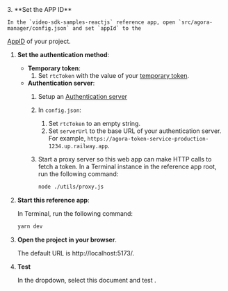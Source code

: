 <PlatformWrapper platform="react-js">

<ProductWrapper notAllowed="signaling" >
3. **Set the APP ID**

    In the `video-sdk-samples-reactjs` reference app, open `src/agora-manager/config.json` and set `appId` to the
   [AppID](../reference/manage-agora-account?platform=android#get-the-app-id) of your project.

1. **Set the authentication method**:

    - **Temporary token**:
        1. Set `rtcToken`  with the value of your [temporary token](../reference/manage-agora-account#generate-a-temporary-token).
    - **Authentication server**:
        1. Setup an [Authentication server](../get-started/authentication-workflow?platform#create-and-run-a-token-server)
        1. In `config.json`:

           1. Set  `rtcToken` to an empty string.
           1. Set `serverUrl` to the base URL of your authentication server. For example, `https://agora-token-service-production-1234.up.railway.app`.
        1. Start a proxy server so this web app can make HTTP calls to fetch a token. In a Terminal instance in the reference app root, run the following command:

             ```bash
             node ./utils/proxy.js
             ```

1. **Start this reference app**:

     In Terminal, run the following command:

    ``` bash
    yarn dev
    ```
1. **Open the project in your browser**.

    The default URL is http://localhost:5173/.

1. **Test <Vpd k="PRODUCT" />**

    In the dropdown, select this document and test <Vpd k="PRODUCT" />.




</ProductWrapper>

</PlatformWrapper>